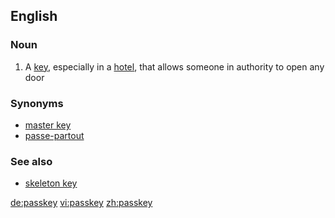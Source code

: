 ==English==

===Noun===
{{en-noun}}

# A [[key]], especially in a [[hotel]], that allows someone in authority to open any door

===Synonyms===
*[[master key]]
*[[passe-partout]]

===See also===
*[[skeleton key]]

[[de:passkey]]
[[vi:passkey]]
[[zh:passkey]]